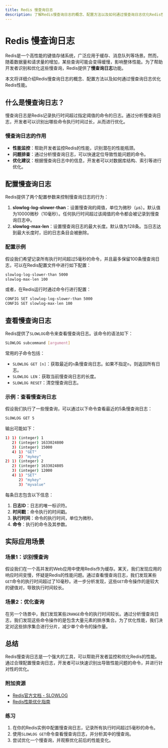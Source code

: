 ```yaml
---
title: Redis 慢查询日志
description: 了解Redis慢查询日志的概念、配置方法以及如何通过慢查询日志优化Redis性能。
---
```


# Redis 慢查询日志

Redis是一个高性能的键值存储系统，广泛应用于缓存、消息队列等场景。然而，随着数据量和请求量的增加，某些查询可能会变得缓慢，影响整体性能。为了帮助开发者识别和优化这些慢查询，Redis提供了**慢查询日志**功能。

本文将详细介绍Redis慢查询日志的概念、配置方法以及如何通过慢查询日志优化Redis性能。

## 什么是慢查询日志？

慢查询日志是Redis记录执行时间超过指定阈值的命令的日志。通过分析慢查询日志，开发者可以识别出哪些命令执行时间过长，从而进行优化。

### 慢查询日志的作用

- **性能监控**：帮助开发者监控Redis的性能，识别潜在的性能瓶颈。
- **问题排查**：通过分析慢查询日志，可以快速定位导致性能问题的命令。
- **优化建议**：根据慢查询日志中的信息，开发者可以对数据库结构、索引等进行优化。

## 配置慢查询日志

Redis提供了两个配置参数来控制慢查询日志的行为：

1. **slowlog-log-slower-than**：设置慢查询的阈值，单位为微秒（μs）。默认值为10000微秒（10毫秒）。任何执行时间超过该阈值的命令都会被记录到慢查询日志中。
2. **slowlog-max-len**：设置慢查询日志的最大长度。默认值为128条。当日志达到最大长度时，旧的日志条目会被删除。

### 配置示例

假设我们希望记录所有执行时间超过5毫秒的命令，并且最多保留100条慢查询日志，可以在Redis配置文件中进行如下配置：

```bash
slowlog-log-slower-than 5000
slowlog-max-len 100
```

或者，在Redis运行时通过命令行进行配置：

```bash
CONFIG SET slowlog-log-slower-than 5000
CONFIG SET slowlog-max-len 100
```

## 查看慢查询日志

Redis提供了`SLOWLOG`命令来查看慢查询日志。该命令的语法如下：

```bash
SLOWLOG subcommand [argument]
```

常用的子命令包括：

- `SLOWLOG GET [n]`：获取最近的`n`条慢查询日志。如果不指定`n`，则返回所有日志。
- `SLOWLOG LEN`：获取当前慢查询日志的长度。
- `SLOWLOG RESET`：清空慢查询日志。

### 示例：查看慢查询日志

假设我们执行了一些慢查询，可以通过以下命令查看最近的5条慢查询日志：

```bash
SLOWLOG GET 5
```

输出可能如下：

```bash
1) 1) (integer) 1
   2) (integer) 1633024800
   3) (integer) 15000
   4) 1) "GET"
      2) "mykey"
2) 1) (integer) 2
   2) (integer) 1633024805
   3) (integer) 12000
   4) 1) "SET"
      2) "mykey"
      3) "myvalue"
```

每条日志包含以下信息：

1. **日志ID**：日志的唯一标识符。
2. **时间戳**：命令执行的时间戳。
3. **执行时间**：命令的执行时间，单位为微秒。
4. **命令**：执行的命令及其参数。

## 实际应用场景

### 场景1：识别慢查询

假设我们在一个高并发的Web应用中使用Redis作为缓存。某天，我们发现应用的响应时间变慢，怀疑是Redis的性能问题。通过查看慢查询日志，我们发现某些`GET`命令的执行时间超过了10毫秒。进一步分析发现，这些`GET`命令操作的是较大的键值对，导致执行时间较长。

### 场景2：优化查询

在另一个场景中，我们发现某些`ZRANGE`命令的执行时间较长。通过分析慢查询日志，我们发现这些命令操作的是包含大量元素的排序集合。为了优化性能，我们决定对这些排序集合进行分片，减少单个命令的操作量。

## 总结

Redis慢查询日志是一个强大的工具，可以帮助开发者监控和优化Redis的性能。通过合理配置慢查询日志，开发者可以快速识别出导致性能问题的命令，并进行针对性的优化。

### 附加资源

- [Redis官方文档 - SLOWLOG](https://redis.io/commands/slowlog)
- [Redis性能优化指南](https://redis.io/topics/performance)

### 练习

1. 在你的Redis实例中配置慢查询日志，记录所有执行时间超过5毫秒的命令。
2. 使用`SLOWLOG GET`命令查看慢查询日志，并分析其中的慢查询。
3. 尝试优化一个慢查询，并观察优化前后的性能变化。
